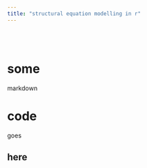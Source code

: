 ```yaml
---
title: "structural equation modelling in r"
---
```

<br/><br/>

# some

markdown

# code

goes

## here






